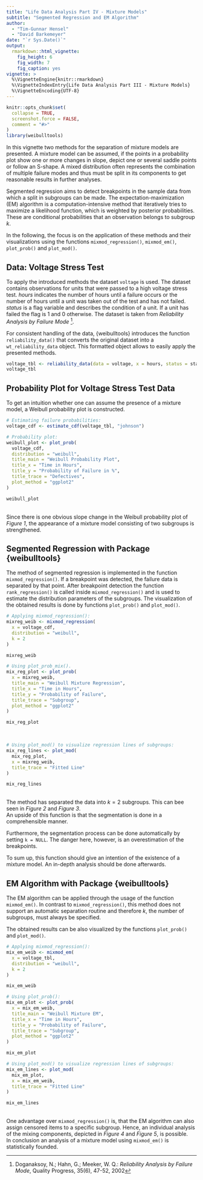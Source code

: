 ```yaml
---
title: "Life Data Analysis Part IV - Mixture Models"
subtitle: "Segmented Regression and EM Algorithm"
author: 
  - "Tim-Gunnar Hensel" 
  - "David Barkemeyer"
date: "`r Sys.Date()`"
output:
  rmarkdown::html_vignette:
    fig_height: 6
    fig_width: 7
    fig_caption: yes
vignette: >
  %\VignetteEngine{knitr::rmarkdown}
  %\VignetteIndexEntry{Life Data Analysis Part III - Mixture Models}
  %\VignetteEncoding{UTF-8}
---
```


```r
knitr::opts_chunk$set(
  collapse = TRUE,
  screenshot.force = FALSE,
  comment = "#>"
)
library(weibulltools)
```

In this vignette two methods for the separation of mixture models are presented. 
A mixture model can be assumed, if the points in a probability plot show one or 
more changes in slope, depict one or several saddle points or follow an S-shape. 
A mixed distribution often represents the combination of multiple failure modes 
and thus must be split in its components to get reasonable results in further analyses. 

Segmented regression aims to detect breakpoints in the sample data from which a 
split in subgroups can be made. The expectation-maximization (EM) algorithm is a 
computation-intensive method that iteratively tries to maximize a likelihood function, 
which is weighted by posterior probabilities. These are conditional probabilities 
that an observation belongs to subgroup _k_.  

In the following, the focus is on the application of these methods and their 
visualizations using the functions `mixmod_regression()`, `mixmod_em()`, 
`plot_prob()` and `plot_mod()`. 

## Data: Voltage Stress Test

To apply the introduced methods the dataset `voltage` is used. The dataset contains 
observations for units that were passed to a high voltage stress test. _hours_ 
indicates the number of hours until a failure occurs or the number of hours until 
a unit was taken out of the test and has not failed. _status_ is a flag variable 
and describes the condition of a unit. If a unit has failed the flag is 1 and 0 
otherwise. The dataset is taken from _Reliability Analysis by Failure Mode_ [^note1]. 

[^note1]: Doganaksoy, N.; Hahn, G.; Meeker, W. Q.: _Reliability Analysis by Failure Mode_, 
          Quality Progress, 35(6), 47-52, 2002  
          
For consistent handling of the data, {weibulltools} introduces the function 
`reliability_data()` that converts the original dataset into a `wt_reliability_data` 
object. This formatted object allows to easily apply the presented methods.  

```r
voltage_tbl <- reliability_data(data = voltage, x = hours, status = status)
voltage_tbl
```

## Probability Plot for Voltage Stress Test Data

To get an intuition whether one can assume the presence of a mixture model, a 
Weibull probability plot is constructed. 

```r
# Estimating failure probabilities: 
voltage_cdf <- estimate_cdf(voltage_tbl, "johnson")

# Probability plot: 
weibull_plot <- plot_prob(
  voltage_cdf,
  distribution = "weibull", 
  title_main = "Weibull Probability Plot", 
  title_x = "Time in Hours", 
  title_y = "Probability of Failure in %",
  title_trace = "Defectives",
  plot_method = "ggplot2"
)

weibull_plot
```

<br>
Since there is one obvious slope change in the Weibull probability plot of _Figure 1_, 
the appearance of a mixture model consisting of two subgroups is strengthened.  

## Segmented Regression with Package {weibulltools}

The method of segmented regression is implemented in the function `mixmod_regression()`. 
If a breakpoint was detected, the failure data is separated by that point. After 
breakpoint detection the function `rank_regression()` is called inside `mixmod_regression()` 
and is used to estimate the distribution parameters of the subgroups. The visualization 
of the obtained results is done by functions `plot_prob()` and `plot_mod()`.  

```r
# Applying mixmod_regression(): 
mixreg_weib <- mixmod_regression(
  x = voltage_cdf, 
  distribution = "weibull", 
  k = 2
)

mixreg_weib

# Using plot_prob_mix(). 
mix_reg_plot <- plot_prob(
  x = mixreg_weib, 
  title_main = "Weibull Mixture Regression", 
  title_x = "Time in Hours", 
  title_y = "Probability of Failure", 
  title_trace = "Subgroup",
  plot_method = "ggplot2"
)

mix_reg_plot
```

<br>

```r
# Using plot_mod() to visualize regression lines of subgroups: 
mix_reg_lines <- plot_mod(
  mix_reg_plot, 
  x = mixreg_weib, 
  title_trace = "Fitted Line"
)

mix_reg_lines
```

<br>
The method has separated the data into $k = 2$ subgroups. This can bee seen in 
_Figure 2_ and _Figure 3_.  
An upside of this function is that the segmentation is done in a comprehensible 
manner.  

Furthermore, the segmentation process can be done automatically by setting `k = NULL`. 
The danger here, however, is an overestimation of the breakpoints.  

To sum up, this function should give an intention of the existence of a mixture 
model. An in-depth analysis should be done afterwards.  

## EM Algorithm with Package {weibulltools}

The EM algorithm can be applied through the usage of the function `mixmod_em()`. 
In contrast to `mixmod_regression()`, this method does not support an automatic 
separation routine and therefore _k_, the number of subgroups, must always be specified.  

The obtained results can be also visualized by the functions `plot_prob()` and `plot_mod()`.  

```r
# Applying mixmod_regression(): 
mix_em_weib <- mixmod_em(
  x = voltage_tbl, 
  distribution = "weibull",
  k = 2
)

mix_em_weib

# Using plot_prob(): 
mix_em_plot <- plot_prob(
  x = mix_em_weib,
  title_main = "Weibull Mixture EM", 
  title_x = "Time in Hours", 
  title_y = "Probability of Failure", 
  title_trace = "Subgroup",
  plot_method = "ggplot2"
)

mix_em_plot
```

```r

# Using plot_mod() to visualize regression lines of subgroups: 
mix_em_lines <- plot_mod(
  mix_em_plot, 
  x = mix_em_weib, 
  title_trace = "Fitted Line"
)

mix_em_lines
```

<br>
One advantage over `mixmod_regression()` is, that the EM algorithm can also assign 
censored items to a specific subgroup. Hence, an individual analysis of the mixing 
components, depicted in _Figure 4_ and _Figure 5_, is possible.  
In conclusion an analysis of a mixture model using `mixmod_em()` is statistically founded.
